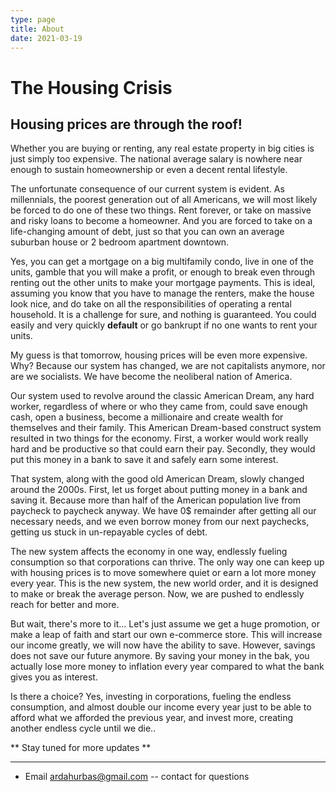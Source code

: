 ```yaml
---
type: page
title: About
date: 2021-03-19
---
```


# The Housing Crisis

## Housing prices are through the roof!
Whether you are buying or renting, any real estate property in big cities is just simply too expensive. 
The national average salary is nowhere near enough to sustain homeownership or even a decent rental lifestyle. 

The unfortunate consequence of our current system is evident.
As millennials, the poorest generation out of all Americans,
we will most likely be forced to do one of these two things.
Rent forever, or take on massive and risky loans to become a homeowner.
And you are forced to take on a life-changing amount of debt,
just so that you can own an average suburban house or 2 bedroom apartment downtown. 

Yes, you can get a mortgage on a big multifamily condo, live in one of the units,
gamble that you will make a profit, or enough to break even through renting out the other units to make your mortgage payments. 
This is ideal, assuming you know that you have to manage the renters, make the house look nice,
and do take on all the responsibilities of operating a rental household. It is a challenge for sure, and nothing is guaranteed.
You could easily and very quickly **default** or go bankrupt if no one wants to rent your units.

My guess is that tomorrow, housing prices will be even more expensive. 
Why? Because our system has changed, we are not capitalists anymore, nor are we socialists. 
We have become the neoliberal nation of America.

Our system used to revolve around the classic American Dream, any hard worker, 
regardless of where or who they came from, could save enough cash, open a business, 
become a millionaire and create wealth for themselves and their family. 
This American Dream-based construct system resulted in two things for the economy. 
First, a worker would work really hard and be productive so that could earn their pay. 
Secondly, they would put this money in a bank to save it and safely earn some interest. 

That system, along with the good old American Dream, slowly changed around the 2000s. 
First, let us forget about putting money in a bank and saving it. 
Because more than half of the American population live from paycheck to paycheck anyway. 
We have 0$ remainder after getting all our necessary needs, and we even borrow money from our next paychecks,
getting us stuck in un-repayable cycles of debt.

The new system affects the economy in one way, endlessly fueling consumption so that corporations can thrive.
The only way one can keep up with housing prices is to move somewhere quiet or earn a lot more money every year. 
This is the new system, the new world order, and it is designed to make or break the average person.
Now, we are pushed to endlessly reach for better and more. 

But wait, there's more to it... Let's just assume we get a huge promotion, or make a leap of faith and start our own e-commerce store. 
This will increase our income greatly, we will now have the ability to save. However, savings does not save our future anymore. 
By saving your money in the bak, you actually lose more money to inflation every year compared to what the bank gives you as interest. 

Is there a choice? Yes, investing in corporations, fueling the endless consumption,
 and almost double our income every year just to be able to afford what we afforded the previous year,
  and invest more, creating another endless cycle until we die..

  ** Stay tuned for more updates **

---

- Email ardahurbas@gmail.com -- contact for questions
